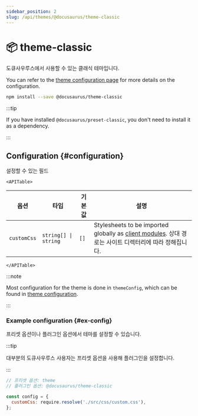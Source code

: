 ```yaml
---
sidebar_position: 2
slug: /api/themes/@docusaurus/theme-classic
---
```


# 📦 theme-classic


도큐사우루스에서 사용할 수 있는 클래식 테마입니다.

You can refer to the [theme configuration page](theme-configuration.mdx) for more details on the configuration.

```bash npm2yarn
npm install --save @docusaurus/theme-classic
```

:::tip

If you have installed `@docusaurus/preset-classic`, you don't need to install it as a dependency.

:::

## Configuration {#configuration}

설정할 수 있는 필드

```mdx-code-block
<APITable>
```

| 옵션          | 타입                              | 기본값  | 설명                                                                                                                            |
| ----------- | ------------------------------- | ---- | ----------------------------------------------------------------------------------------------------------------------------- |
| `customCss` | <code>string[] \| string</code> | `[]` | Stylesheets to be imported globally as [client modules](../../advanced/client.mdx#client-modules). 상대 경로는 사이트 디렉터리에 따라 정해집니다. |

```mdx-code-block
</APITable>
```

:::note

Most configuration for the theme is done in `themeConfig`, which can be found in [theme configuration](./theme-configuration.mdx).

:::

### Example configuration {#ex-config}

프리셋 옵션이나 플러그인 옵션에서 테마를 설정할 수 있습니다.

:::tip

대부분의 도큐사우루스 사용자는 프리셋 옵션을 사용해 플러그인을 설정합니다.

:::

```js config-tabs
// 프리셋 옵션: theme
// 플러그인 옵션: @docusaurus/theme-classic

const config = {
  customCss: require.resolve('./src/css/custom.css'),
};
```
